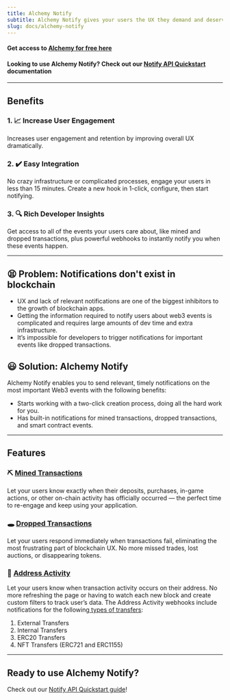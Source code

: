 ```yaml
---
title: Alchemy Notify
subtitle: Alchemy Notify gives your users the UX they demand and deserve.
slug: docs/alchemy-notify
---
```



#### Get access to [**Alchemy for free here**](https://alchemy.com/?r=affiliate:e68b2f77-7fc7-4ef7-8e9c-cdfea869b9b5)

#### **Looking to use Alchemy Notify? Check out our [Notify API Quickstart](/reference/notify-api-quickstart) documentation**

***

## Benefits

### 1. 📈 Increase User Engagement

Increases user engagement and retention by improving overall UX dramatically.

### 2. ✔️ Easy Integration

No crazy infrastructure or complicated processes, engage your users in less than 15 minutes. Create a new hook in 1-click, configure, then start notifying.

### 3. 🔍 Rich Developer Insights

Get access to all of the events your users care about, like mined and dropped transactions, plus powerful webhooks to instantly notify you when these events happen.

***

## 😫 Problem: Notifications don't exist in blockchain

* UX and lack of relevant notifications are one of the biggest inhibitors to the growth of blockchain apps.
* Getting the information required to notify users about web3 events is complicated and requires large amounts of dev time and extra infrastructure.
* It’s impossible for developers to trigger notifications for important events like dropped transactions.

## 😃 Solution: Alchemy Notify

Alchemy Notify enables you to send relevant, timely notifications on the most important Web3 events with the following benefits:

* Starts working with a two-click creation process, doing all the hard work for you.
* Has built-in notifications for mined transactions, dropped transactions, and smart contract events.

***

## Features

### ⛏ [Mined Transactions](/reference/notify-api-quickstart#1-mined-transaction)

Let your users know exactly when their deposits, purchases, in-game actions, or other on-chain activity has officially occurred — the perfect time to re-engage and keep using your application.

### 🕳 [Dropped Transactions](/reference/notify-api-quickstart#2-dropped-transactions)

Let your users respond immediately when transactions fail, eliminating the most frustrating part of blockchain UX. No more missed trades, lost auctions, or disappearing tokens.

### 💸 [Address Activity](/reference/notify-api-quickstart#3-address-activity)

Let your users know when transaction activity occurs on their address. No more refreshing the page or having to watch each new block and create custom filters to track user’s data. The Address Activity webhooks include notifications for the following[ types of transfers](/reference/address-activity-webhook#types-of-transfers):

1. External Transfers
2. Internal Transfers
3. ERC20 Transfers
4. NFT Transfers (ERC721 and ERC1155)

***

## Ready to use Alchemy Notify?

Check out our [Notify API Quickstart guide](/reference/notify-api-quickstart)!

